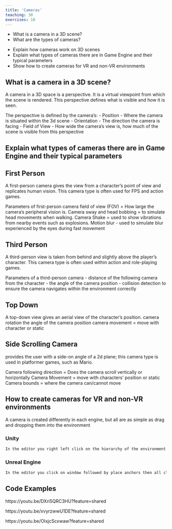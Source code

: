 ```yaml
---
title: 'Cameras'
teaching: 30
exercises: 10
---
```


:::::::::::::::::::::::::::::::::::::: questions 

- What is a camera in a 3D scene?
- What are the types of cameras?

::::::::::::::::::::::::::::::::::::::::::::::::

::::::::::::::::::::::::::::::::::::: objectives

- Explain how cameras work on 3D scenes
- Explain what types of cameras there are in Game Engine and their typical parameters
- Show how to create cameras for VR and non-VR environments

::::::::::::::::::::::::::::::::::::::::::::::::

## What is a camera in a 3D scene?

A camera in a 3D space is a perspective. It is a virtual viewpoint from which the scene is rendered.
This perspective defines what is visible and how it is seen.

The perspective is defined by the camera's:
    - Position
      - Where the camera is situated within the 3d scene
    - Orientation
      - The direction the camera is facing
    - Field of View
      - How wide the camera's view is, how much of the scene is visible from this perspective

## Explain what types of cameras there are in Game Engine and their typical parameters

## First Person
A first-person camera gives the view from a character's point of view and replicates human vision. This camera type is often used for FPS and action games. 

Parameters of first-person camera 
field of view (FOV) = How large the camera's peripheral vision is. 
Camera sway and head bobbing =  to simulate head movements when walking.
Camera Shake = used to show vibrations from nearby events such as explosions. 
Motion blur - used to simulate blur experienced by the eyes during fast movement

## Third Person
A third-person view is taken from behind and slightly above the player's character. This camera type is often used within action and role-playing games.

Parameters of a third-person camera
- distance of the following camera from the character 
- the angle of the camera position
- collision detection to ensure the camera navigates within the environment correctly 

## Top Down
A top-down view gives an aerial view of the character's position. 
camera rotation 
the angle of the camera position 
camera movement = move with character or static 

## Side Scrolling Camera 
provides the user with a side-on angle of a 2d plane; this camera type is used in platformer games, such as Mario.

Camera following direction = Does the camera scroll vertically or horizontally 
Camera Movement = move with characters' position or static 
Camera bounds = where the camera can/cannot move 

## How to create cameras for VR and non-VR environments

A camera is created differently in each engine, but all are as simple as drag and dropping them into the environment

### Unity
```txt
In the editor you right left click on the hierarchy of the environment and then in the drop-down menu click camera which will create a new camera in the environment.
```

### Unreal Engine
```txt
In the editor you click on window followed by place anchors then all classes and then to place a camera you drag the camera anchor into the environment where you want it
```

## Code Examples

https://youtu.be/DXri5QRC3HU?feature=shared

https://youtu.be/xvyrzwwU1DE?feature=shared

https://youtu.be/OIxjcScxwaw?feature=shared
